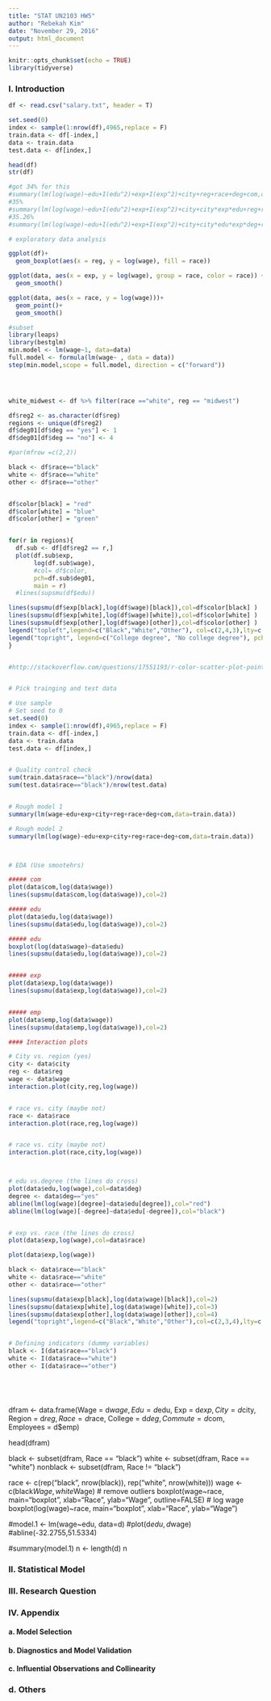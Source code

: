 ```yaml
---
title: "STAT UN2103 HW5"
author: "Rebekah Kim"
date: "November 29, 2016"
output: html_document
---
```


```r
knitr::opts_chunk$set(echo = TRUE)
library(tidyverse)
```

### I. Introduction

```r
df <- read.csv("salary.txt", header = T)

set.seed(0)
index <- sample(1:nrow(df),4965,replace = F)
train.data <- df[-index,]
data <- train.data 
test.data <- df[index,]

head(df)
str(df)

#got 34% for this 
#summary(lm(log(wage)~edu+I(edu^2)+exp+I(exp^2)+city+reg+race+deg+com,data=train.data))
#35%
#summary(lm(log(wage)~edu+I(edu^2)+exp+I(exp^2)+city+city*exp*edu+reg+race+deg+com,data=train.data))
#35.26%
#summary(lm(log(wage)~edu+I(edu^2)+exp+I(exp^2)+city+city*edu*exp*deg+reg*city+reg*exp*edu*deg+race*exp*edu*deg*city+reg+race+deg+com,data=train.data))

# exploratory data analysis

ggplot(df)+
  geom_boxplot(aes(x = reg, y = log(wage), fill = race))

ggplot(data, aes(x = exp, y = log(wage), group = race, color = race)) +
  geom_smooth()

ggplot(data, aes(x = race, y = log(wage)))+
  geom_point()+
  geom_smooth()

#subset
library(leaps)
library(bestglm)
min.model <- lm(wage~1, data=data)
full.model <- formula(lm(wage~ , data = data))
step(min.model,scope = full.model, direction = c("forward"))




white_midwest <- df %>% filter(race =="white", reg == "midwest")

df$reg2 <- as.character(df$reg)
regions <- unique(df$reg2)
df$deg01[df$deg == "yes"] <- 1
df$deg01[df$deg == "no"] <- 4

#par(mfrow =c(2,2))

black <- df$race=="black"
white <- df$race=="white"
other <- df$race=="other"


df$color[black] = "red"
df$color[white] = "blue"
df$color[other] = "green"


for(r in regions){
  df.sub <- df[df$reg2 == r,]
  plot(df.sub$exp,
       log(df.sub$wage),
       #col= df$color,
       pch=df.sub$deg01,
       main = r)
  #lines(supsmu(df$edu))

lines(supsmu(df$exp[black],log(df$wage)[black]),col=df$color[black] )
lines(supsmu(df$exp[white],log(df$wage)[white]),col=df$color[white] )
lines(supsmu(df$exp[other],log(df$wage)[other]),col=df$color[other] )
legend("topleft",legend=c("Black","White","Other"), col=c(2,4,3),lty=c(1,1,1)) 
legend("topright", legend=c("College degree", "No college degree"), pch=c(1,4))
}


#http://stackoverflow.com/questions/17551193/r-color-scatter-plot-points-based-on-values


# Pick trainging and test data

# Use sample 
# Set seed to 0 
set.seed(0)
index <- sample(1:nrow(df),4965,replace = F)
train.data <- df[-index,]
data <- train.data 
test.data <- df[index,]


# Quality control check
sum(train.data$race=="black")/nrow(data)
sum(test.data$race=="black")/nrow(test.data)  


# Rough model 1 
summary(lm(wage~edu+exp+city+reg+race+deg+com,data=train.data))

# Rough model 2 
summary(lm(log(wage)~edu+exp+city+reg+race+deg+com,data=train.data))



# EDA (Use smootehrs)

##### com
plot(data$com,log(data$wage))
lines(supsmu(data$com,log(data$wage)),col=2)

##### edu
plot(data$edu,log(data$wage))
lines(supsmu(data$edu,log(data$wage)),col=2)

##### edu
boxplot(log(data$wage)~data$edu)
lines(supsmu(data$edu,log(data$wage)),col=2)


##### exp
plot(data$exp,log(data$wage))
lines(supsmu(data$exp,log(data$wage)),col=2)


##### emp
plot(data$emp,log(data$wage))
lines(supsmu(data$emp,log(data$wage)),col=2)

#### Interaction plots

# City vs. region (yes)
city <- data$city
reg <- data$reg
wage <- data$wage
interaction.plot(city,reg,log(wage))


# race vs. city (maybe not)
race <- data$race
interaction.plot(race,reg,log(wage))


# race vs. city (maybe not)
interaction.plot(race,city,log(wage))



# edu vs.degree (the lines do cross) 
plot(data$edu,log(wage),col=data$deg)
degree <- data$deg=="yes"
abline(lm(log(wage)[degree]~data$edu[degree]),col="red")
abline(lm(log(wage)[-degree]~data$edu[-degree]),col="black")


# exp vs. race (the lines do cross) 
plot(data$exp,log(wage),col=data$race)

plot(data$exp,log(wage))

black <- data$race=="black"
white <- data$race=="white"
other <- data$race=="other"

lines(supsmu(data$exp[black],log(data$wage)[black]),col=2)
lines(supsmu(data$exp[white],log(data$wage)[white]),col=3)
lines(supsmu(data$exp[other],log(data$wage)[other]),col=4)
legend("topright",legend=c("Black","White","Other"),col=c(2,3,4),lty=c(1,1,1))


# Defining indicators (dummy variables)
black <- I(data$race=="black")
white <- I(data$race=="white")
other <- I(data$race=="other")






```


dfram <- data.frame(Wage = d$wage, Edu = d$edu, Exp = d$exp, City = d$city, Region = d$reg, Race = d$race, College = d$deg, Commute = d$com, Employees = d$emp)

head(dfram)

black <- subset(dfram, Race == "black")
white <- subset(dfram, Race == "white")
nonblack <- subset(dfram, Race != "black")

race <- c(rep("black", nrow(black)), rep("white", nrow(white)))
wage <- c(black$Wage, white$Wage)
# remove outliers
boxplot(wage~race, main="boxplot", xlab="Race", ylab="Wage", outline=FALSE)
# log wage
boxplot(log(wage)~race, main="boxplot", xlab="Race", ylab="Wage")


#model.1 <- lm(wage~edu, data=d)
#plot(d$edu, d$wage)
#abline(-32.2755,51.5334)

#summary(model.1)
n <- length(d)
n




### II. Statistical Model

### III. Research Question

### IV. Appendix

#### a. Model Selection

#### b. Diagnostics and Model Validation

#### c. Influential Observations and Collinearity

### d. Others
